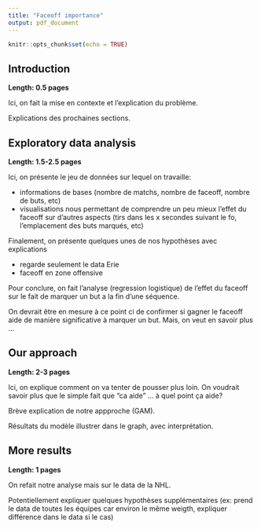 ```yaml
---
title: "Faceoff importance"
output: pdf_document
---
```


```r
knitr::opts_chunk$set(echo = TRUE)
```

## Introduction

**Length: 0.5 pages**

Ici, on fait la mise en contexte et l'explication du problème.

Explications des prochaines sections.


## Exploratory data analysis

**Length: 1.5-2.5 pages**

Ici, on présente le jeu de données sur lequel on travaille:

- informations de bases (nombre de matchs, nombre de faceoff, nombre de buts, etc)
- visualisations nous permettant de comprendre un peu mieux l'effet du faceoff sur d'autres aspects (tirs dans les x secondes suivant le fo, l'emplacement des buts marqués, etc)

Finalement, on présente quelques unes de nos hypothèses avec explications

- regarde seulement le data Erie
- faceoff en zone offensive 

Pour conclure, on fait l'analyse (regression logistique) de l'effet du faceoff sur le fait de marquer un but a la fin d'une séquence.

On devrait être en mesure à ce point ci de confirmer si gagner le faceoff aide de manière significative à marquer un but. Mais, on veut en savoir plus ...


## Our approach

**Length: 2-3 pages**

Ici, on explique comment on va tenter de pousser plus loin. On voudrait savoir plus que le simple fait que "ca aide" ... à quel point ça aide?

Brève explication de notre appproche (GAM).

Résultats du modèle illustrer dans le graph, avec interprétation.


## More results

**Length: 1 pages**

On refait notre analyse mais sur le data de la NHL. 

Potentiellement expliquer quelques hypothèses supplémentaires (ex: prend le data de toutes les équipes car environ le même weigth, expliquer différence dans le data si le cas)

